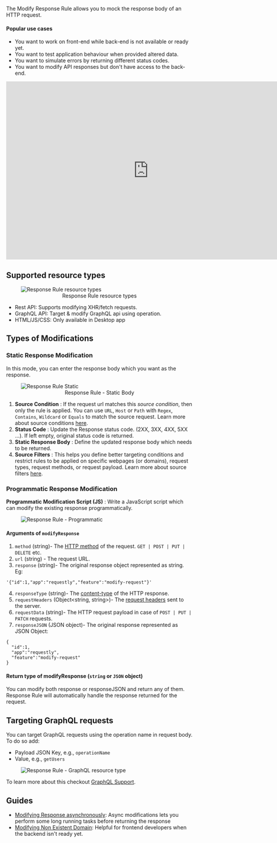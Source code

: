 The Modify Response Rule allows you to mock the response body of an HTTP request.

#### Popular use cases

- You want to work on front-end while back-end is not available or ready yet.
- You want to test application behaviour when provided altered data.
- You want to simulate errors by returning different status codes.
- You want to modify API responses but don't have access to the back-end.

<center>
  <iframe
    width="768"
    height="480"
    src="https://www.youtube.com/embed/KIPbxUGUYq8?controls=0"
    title="YouTube video player"
    frameborder="0"
    allow="accelerometer; autoplay; clipboard-write; encrypted-media; gyroscope; picture-in-picture; web-share"
    allowfullscreen
  ></iframe>
</center>

## Supported resource types

<figure style={{ width: "75%" }}>
  <img alt="Response Rule resource types" src="/img/docs/resource-types.png" />
  <center>
    <figcaption>Response Rule resource types</figcaption>
  </center>
</figure>

- Rest API: Supports modifying XHR/fetch requests.
- GraphQL API: Target & modify GraphQL api using operation.
- HTML/JS/CSS: Only available in Desktop app

## Types of Modifications
### Static Response Modification

In this mode, you can enter the response body which you want as the response.

<figure style={{ width: "75%" }}>
  <img
    src="/img/docs/annotated-response-rule-static.png"
    alt="Response Rule Static"
  />
  <center>
    <figcaption>Response Rule - Static Body</figcaption>
  </center>
</figure>

1. **Source Condition** : If the request url matches this _source condition_, then only the rule is applied. You can use `URL`, `Host` or `Path` with `Regex`, `Contains`, `Wildcard` or `Equals` to match the source request. Learn more about source conditions [here](/guides/source-condition).
2. **Status Code** : Update the Response status code. (2XX, 3XX, 4XX, 5XX ...). If left empty, original status code is returned.
3. **Static Response Body** : Define the updated response body which needs to be returned.
4. **Source Filters** : This helps you define better targeting conditions and restrict rules to be applied on specific webpages (or domains), request types, request methods, or request payload. Learn more about source filters [here](../features/advance-targeting).

### Programmatic Response Modification

**Programmatic Modification Script (JS)** : Write a JavaScript script which can modify the existing response programmatically.

<figure style={{ width: "75%" }}>
  <img
    alt="Response Rule - Programmatic"
    src="/img/docs/annotated-response-rule-programmatic.png"
  />
</figure>

#### Arguments of `modifyResponse`

1. `method` (string)- The [HTTP method](https://developer.mozilla.org/en-US/docs/Web/HTTP/Methods) of the request. `GET | POST | PUT | DELETE` etc.
2. `url` (string) - The request URL.
3. `response` (string)- The original response object represented as string. Eg:

```
'{"id":1,"app":"requestly","feature":"modify-request"}'
```

4. `responseType` (string)- The [content-type](https://developer.mozilla.org/en-US/docs/Web/HTTP/Headers/Content-Type) of the HTTP response.
5. `requestHeaders` (Object<string, string>)- The [request headers](https://developer.mozilla.org/en-US/docs/Glossary/Request_header) sent to the server.
6. `requestData` (string)- The HTTP request payload in case of `POST | PUT | PATCH` requests.
7. `responseJSON` (JSON object)- The original response represented as JSON Object:

```
{
  "id":1,
  "app":"requestly",
  "feature":"modify-request"
}
```

#### Return type of modifyResponse (`string` or `JSON` object)

You can modify both response or responseJSON and return any of them. Response Rule will automatically handle the response returned for the request.

## Targeting GraphQL requests

You can target GraphQL requests using the operation name in request body. To do so add:
-  Payload JSON Key, e.g., `operationName`
-  Value, e.g., `getUsers`

<figure style={{ width: "75%" }}>
  <img
    alt="Response Rule - GraphQL resource type"
    src="/img/docs/annotated-response-rule-graphql-resource-type.png"
  />
</figure>

To learn more about this checkout [GraphQL Support](../features/graphql-support).

## Guides

- [Modifying Response asynchronously](/guides/async-response-modification): Async modifications lets you perform some long running tasks before returning the response
- [Modifying Non Existent Domain](/guides/modifying-non-existent-domain-response): Helpful for frontend developers when the backend isn't ready yet.
